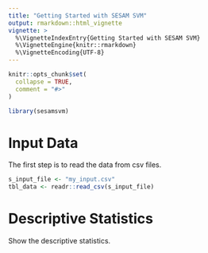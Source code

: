 ```yaml
---
title: "Getting Started with SESAM SVM"
output: rmarkdown::html_vignette
vignette: >
  %\VignetteIndexEntry{Getting Started with SESAM SVM}
  %\VignetteEngine{knitr::rmarkdown}
  %\VignetteEncoding{UTF-8}
---
```


```r
knitr::opts_chunk$set(
  collapse = TRUE,
  comment = "#>"
)
```

```r
library(sesamsvm)
```


# Input Data
The first step is to read the data from csv files.

```r
s_input_file <- "my_input.csv"
tbl_data <- readr::read_csv(s_input_file)
```


# Descriptive Statistics
Show the descriptive statistics.
